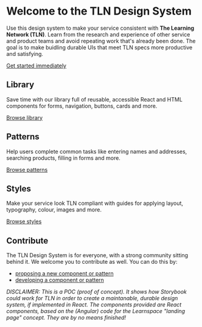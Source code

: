 
<Meta title="Introduction" />

# Welcome to the TLN Design System

Use this design system to make your service consistent with **The Learning Network (TLN)**. Learn from the research and experience of other service and product teams and avoid repeating work that's already been done. The goal is to make buidling durable UIs that meet TLN specs more productive and satisfying.

[Get started immediately](?path=/docs/library-about--page)

## Library

Save time with our library full of reusable, accessible React and HTML components for forms, navigation, buttons, cards and more.

[Browse library](?path=/docs/library-about--page)

## Patterns

Help users complete common tasks like entering names and addresses, searching products, filling in forms and more.

[Browse patterns](?path=/docs/patterns-about--page)

## Styles

Make your service look TLN compliant with guides for applying layout, typography, colour, images and more.

[Browse styles](?path=/docs/library-about--page)

## Contribute

The TLN Design System is for everyone, with a strong community sitting behind it. We welcome you to contribute as well. You can do this by:

- [proposing a new component or pattern](?path=/docs/how-to-contribute--page)
- [developing a component or pattern](?path=/docs/how-to-contribute--page)

*DISCLAIMER: This is a POC (proof of concept). It shows how Storybook could work for TLN in order to create a maintanable, durable design system, if implemented in React. The components provided are React components, based on the (Angular) code for the Learnspace "landing page" concept. They are by no means finished!*